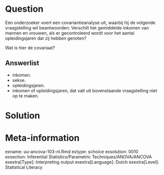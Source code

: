 
Question
========
Een onderzoeker voert een covariantieanalyse uit, waarbij hij de volgende vraagstelling wil beantwoorden: Verschilt het gemiddelde inkomen van mannen en vrouwen, als er gecontroleerd wordt voor het aantal opleidingsjaren dat zij hebben genoten?

Wat is hier de covariaat?

Answerlist
----------
* inkomen.
* sekse.
* opleidingsjaren.
* inkomen of opleidingsjaren, dat valt uit bovenstaande vraagstelling niet op te maken.


Solution
========



Meta-information
================
exname: uu-ancova-103-nl.Rmd
extype: schoice
exsolution: 0010
exsection: Inferential Statistics/Parametric Techniques/ANOVA/ANCOVA
exextra[Type]: Interpreting output
exextra[Language]: Dutch
exextra[Level]: Statistical Literacy
